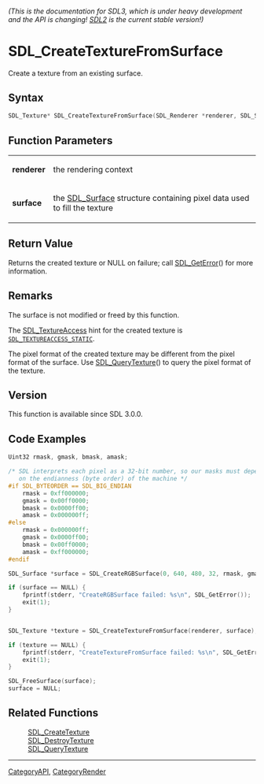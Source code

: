 ====== (This is the documentation for SDL3, which is under heavy development and the API is changing! [https://wiki.libsdl.org/ SDL2] is the current stable version!) ======
= SDL_CreateTextureFromSurface =

Create a texture from an existing surface.

== Syntax ==

<syntaxhighlight lang='c'>
SDL_Texture* SDL_CreateTextureFromSurface(SDL_Renderer *renderer, SDL_Surface *surface);
</syntaxhighlight>

== Function Parameters ==

{|
|'''renderer'''
|the rendering context
|-
|'''surface'''
|the [[SDL_Surface]] structure containing pixel data used to fill the texture
|}

== Return Value ==

Returns the created texture or NULL on failure; call [[SDL_GetError]]() for
more information.

== Remarks ==

The surface is not modified or freed by this function.

The [[SDL_TextureAccess]] hint for the created texture is
<code>[[SDL_TEXTUREACCESS_STATIC]]</code>.

The pixel format of the created texture may be different from the pixel
format of the surface. Use [[SDL_QueryTexture]]() to query the pixel format
of the texture.

== Version ==

This function is available since SDL 3.0.0.

== Code Examples ==

<syntaxhighlight lang='c++'>
Uint32 rmask, gmask, bmask, amask;

/* SDL interprets each pixel as a 32-bit number, so our masks must depend
   on the endianness (byte order) of the machine */
#if SDL_BYTEORDER == SDL_BIG_ENDIAN
    rmask = 0xff000000;
    gmask = 0x00ff0000;
    bmask = 0x0000ff00;
    amask = 0x000000ff;
#else
    rmask = 0x000000ff;
    gmask = 0x0000ff00;
    bmask = 0x00ff0000;
    amask = 0xff000000;
#endif

SDL_Surface *surface = SDL_CreateRGBSurface(0, 640, 480, 32, rmask, gmask, bmask, amask);

if (surface == NULL) {
    fprintf(stderr, "CreateRGBSurface failed: %s\n", SDL_GetError());
    exit(1);
}


SDL_Texture *texture = SDL_CreateTextureFromSurface(renderer, surface);

if (texture == NULL) {
    fprintf(stderr, "CreateTextureFromSurface failed: %s\n", SDL_GetError());
    exit(1);
}

SDL_FreeSurface(surface);
surface = NULL;

</syntaxhighlight>

== Related Functions ==

:[[SDL_CreateTexture]]
:[[SDL_DestroyTexture]]
:[[SDL_QueryTexture]]

----
[[CategoryAPI]], [[CategoryRender]]


